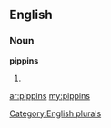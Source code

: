 ==English==

===Noun===
'''pippins'''

# {{plural of|[[pippin]]}}

[[Category:English plurals]]

[[ar:pippins]]
[[my:pippins]]